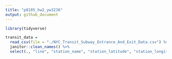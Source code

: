 ```yaml
---
title: "p8105_hw2_yw3236"
output: github_document
---
```


```r
library(tidyverse)
```

```r
transit_data = 
  read_csv(file = "./NYC_Transit_Subway_Entrance_And_Exit_Data.csv") %>% 
  janitor::clean_names() %>% 
  select(., "line", "station_name", "station_latitude", "station_longitude", "route1":"route11", "entry", "vending", "entrance_type", "ada")
```

















